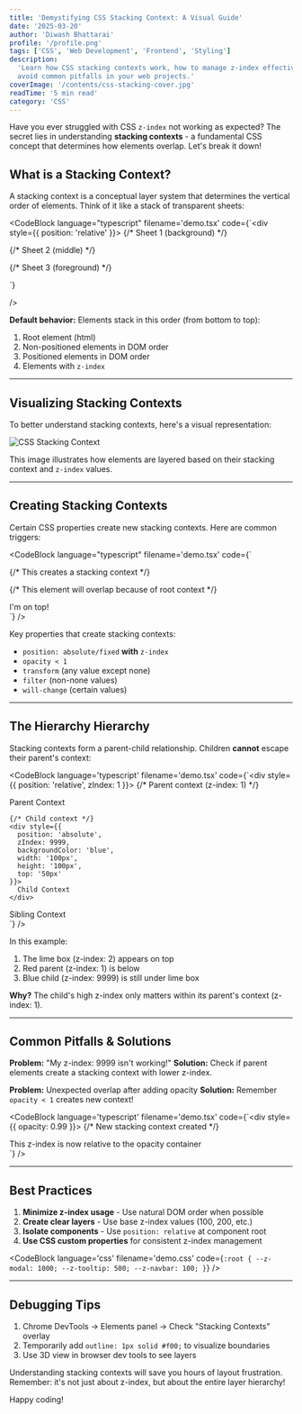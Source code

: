```yaml
---
title: 'Demystifying CSS Stacking Context: A Visual Guide'
date: '2025-03-20'
author: 'Diwash Bhattarai'
profile: '/profile.png'
tags: ['CSS', 'Web Development', 'Frontend', 'Styling']
description:
  'Learn how CSS stacking contexts work, how to manage z-index effectively, and
  avoid common pitfalls in your web projects.'
coverImage: '/contents/css-stacking-cover.jpg'
readTime: '5 min read'
category: 'CSS'
---
```


Have you ever struggled with CSS `z-index` not working as expected? The secret
lies in understanding **stacking contexts** - a fundamental CSS concept that
determines how elements overlap. Let's break it down!

## What is a Stacking Context?

A stacking context is a conceptual layer system that determines the vertical
order of elements. Think of it like a stack of transparent sheets:

<CodeBlock 
  language="typescript"
  filename='demo.tsx'
  code={`<div style={{ position: 'relative' }}>
  {/* Sheet 1 (background) */}
  <div
    style={{
      position: 'absolute',
      backgroundColor: 'red',
      width: '200px',
      height: '200px',
    }}
  />

{/* Sheet 2 (middle) */}

<div
  style={{
    position: 'absolute',
    backgroundColor: 'blue',
    width: '150px',
    height: '150px',
    top: '50px',
    left: '50px',
  }}
/>

{/* Sheet 3 (foreground) */}

  <div
    style={{
      position: 'absolute',
      backgroundColor: 'green',
      width: '100px',
      height: '100px',
      top: '100px',
      left: '100px',
    }}
  />
</div>`}

/>

**Default behavior:** Elements stack in this order (from bottom to top):

1. Root element (html)
2. Non-positioned elements in DOM order
3. Positioned elements in DOM order
4. Elements with `z-index`

---

## Visualizing Stacking Contexts

To better understand stacking contexts, here's a visual representation:

![CSS Stacking Context](/contents/css-stacking.png)

This image illustrates how elements are layered based on their stacking context
and `z-index` values.

---

## Creating Stacking Contexts

Certain CSS properties create new stacking contexts. Here are common triggers:

<CodeBlock 
  language="typescript"
  filename='demo.tsx'
  code={`<div>
  {/* This creates a stacking context */}
  <div
    style={{
      position: 'relative',
      zIndex: 0,
      padding: '20px',
      backgroundColor: '#eee',
    }}
  >
    <div
      style={{
        position: 'absolute',
        zIndex: 100,
        backgroundColor: 'yellow',
        width: '50px',
        height: '50px',
      }}
    />
  </div>

{/* This element will overlap because of root context */}

  <div
    style={{
      position: 'relative',
      zIndex: 1,
      backgroundColor: 'pink',
      marginTop: '-30px',
    }}
  >
    I'm on top!
  </div>
</div>`}
/>

Key properties that create stacking contexts:

- `position: absolute/fixed` **with** `z-index`
- `opacity < 1`
- `transform` (any value except none)
- `filter` (non-none values)
- `will-change` (certain values)

---

## The Hierarchy Hierarchy

Stacking contexts form a parent-child relationship. Children **cannot** escape
their parent's context:

<CodeBlock 
  language='typescript'
  filename='demo.tsx'
  code={`<div style={{ position: 'relative', zIndex: 1 }}>
  {/* Parent context (z-index: 1) */}
  <div style={{
    position: 'absolute',
    zIndex: 100,
    backgroundColor: 'rgba(255,0,0,0.5)',
    width: '200px',
    height: '200px'
  }}>
    Parent Context

    {/* Child context */}
    <div style={{
      position: 'absolute',
      zIndex: 9999,
      backgroundColor: 'blue',
      width: '100px',
      height: '100px',
      top: '50px'
    }}>
      Child Context
    </div>

  </div>
</div>

<div
  style={{
    position: 'relative',
    zIndex: 2,
    backgroundColor: 'lime',
    width: '150px',
    height: '150px',
    marginTop: '-200px',
  }}
>
  Sibling Context
</div>
`} />

In this example:

1. The lime box (z-index: 2) appears on top
2. Red parent (z-index: 1) is below
3. Blue child (z-index: 9999) is still under lime box

**Why?** The child's high z-index only matters within its parent's context
(z-index: 1).

---

## Common Pitfalls & Solutions

**Problem:** "My z-index: 9999 isn't working!" **Solution:** Check if parent
elements create a stacking context with lower z-index.

**Problem:** Unexpected overlap after adding opacity **Solution:** Remember
`opacity < 1` creates new context!

<CodeBlock
  language='typescript'
  filename='demo.tsx'
  code={`<div style={{ opacity: 0.99 }}>
  {/* New stacking context created */}
  <div
    style={{
      position: 'relative',
      zIndex: 1,
      backgroundColor: 'orange',
    }}
  >
    This z-index is now relative to the opacity container
  </div>
</div>`}
/>

---

## Best Practices

1. **Minimize z-index usage** - Use natural DOM order when possible
2. **Create clear layers** - Use base z-index values (100, 200, etc.)
3. **Isolate components** - Use `position: relative` at component root
4. **Use CSS custom properties** for consistent z-index management

<CodeBlock
  language='css'
  filename='demo.css'
  code={`:root {
  --z-modal: 1000;
  --z-tooltip: 500;
  --z-navbar: 100;
}`}
/>

---

## Debugging Tips

1. Chrome DevTools → Elements panel → Check "Stacking Contexts" overlay
2. Temporarily add `outline: 1px solid #f00;` to visualize boundaries
3. Use 3D view in browser dev tools to see layers

Understanding stacking contexts will save you hours of layout frustration.
Remember: it's not just about z-index, but about the entire layer hierarchy!

Happy coding!
